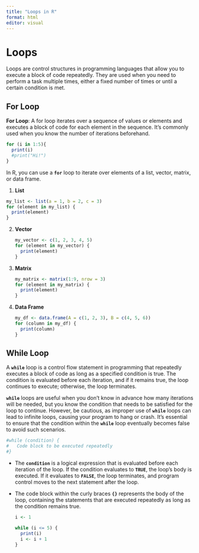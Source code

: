 ---
title: "Loops in R"
format: html
editor: visual
---

# Loops

Loops are control structures in programming languages that allow you to execute a block of code repeatedly. They are used when you need to perform a task multiple times, either a fixed number of times or until a certain condition is met.

## For Loop

**For Loop**: A for loop iterates over a sequence of values or elements and executes a block of code for each element in the sequence. It's commonly used when you know the number of iterations beforehand.

```{r}
for (i in 1:5){
  print(i)
  #print("Hi!")
} 
```

In R, you can use a **`for`** loop to iterate over elements of a list, vector, matrix, or data frame.

1.  **List**

```{r}
my_list <- list(a = 1, b = 2, c = 3)
for (element in my_list) {
  print(element)
}

```

2.  **Vector**

    ```{r}
    my_vector <- c(1, 2, 3, 4, 5)
    for (element in my_vector) {
      print(element)
    }

    ```

3.  **Matrix**

    ```{r}
    my_matrix <- matrix(1:9, nrow = 3)
    for (element in my_matrix) {
      print(element)
    }

    ```

4.  **Data Frame**

    ```{r}
    my_df <- data.frame(A = c(1, 2, 3), B = c(4, 5, 6))
    for (column in my_df) {
      print(column)
    }

    ```

## While Loop

A **`while`** loop is a control flow statement in programming that repeatedly executes a block of code as long as a specified condition is true. The condition is evaluated before each iteration, and if it remains true, the loop continues to execute; otherwise, the loop terminates.

**`while`** loops are useful when you don't know in advance how many iterations will be needed, but you know the condition that needs to be satisfied for the loop to continue. However, be cautious, as improper use of **`while`** loops can lead to infinite loops, causing your program to hang or crash. It's essential to ensure that the condition within the **`while`** loop eventually becomes false to avoid such scenarios.

```{r}
#while (condition) {
#   Code block to be executed repeatedly
#}

```

-   The **`condition`** is a logical expression that is evaluated before each iteration of the loop. If the condition evaluates to **`TRUE`**, the loop's body is executed. If it evaluates to **`FALSE`**, the loop terminates, and program control moves to the next statement after the loop.

-   The code block within the curly braces **`{}`** represents the body of the loop, containing the statements that are executed repeatedly as long as the condition remains true.

    ```{r}
    i <- 1

    while (i <= 5) {
      print(i)
      i <- i + 1
    }

    ```
